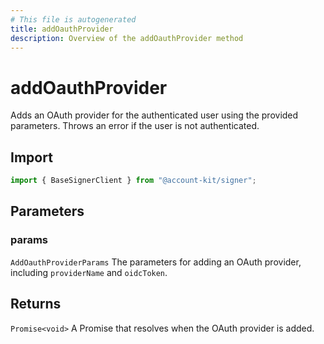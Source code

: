 ```yaml
---
# This file is autogenerated
title: addOauthProvider
description: Overview of the addOauthProvider method
---
```


# addOauthProvider

Adds an OAuth provider for the authenticated user using the provided parameters. Throws an error if the user is not authenticated.

## Import

```ts
import { BaseSignerClient } from "@account-kit/signer";
```

## Parameters

### params

`AddOauthProviderParams`
The parameters for adding an OAuth provider, including `providerName` and `oidcToken`.

## Returns

`Promise<void>`
A Promise that resolves when the OAuth provider is added.
